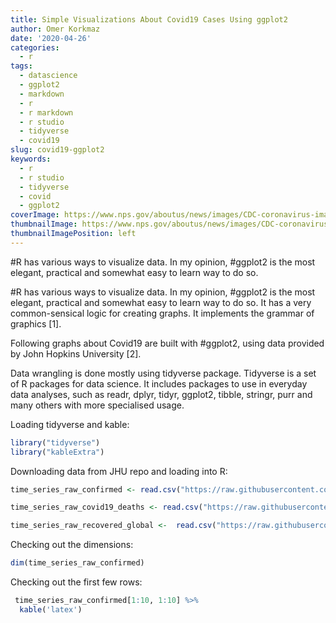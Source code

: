 ```yaml
---
title: Simple Visualizations About Covid19 Cases Using ggplot2
author: Omer Korkmaz
date: '2020-04-26'
categories:
  - r
tags:
  - datascience
  - ggplot2
  - markdown
  - r
  - r markdown
  - r studio
  - tidyverse
  - covid19
slug: covid19-ggplot2
keywords:
  - r
  - r studio
  - tidyverse
  - covid
  - ggplot2
coverImage: https://www.nps.gov/aboutus/news/images/CDC-coronavirus-image-23311-for-web.jpg?maxwidth=650&autorotate=false
thumbnailImage: https://www.nps.gov/aboutus/news/images/CDC-coronavirus-image-23311-for-web.jpg?maxwidth=650&autorotate=false
thumbnailImagePosition: left
---
```


#R has various ways to visualize data. In my opinion, #ggplot2 is the most elegant, practical and somewhat easy to learn way to do so. 
<!--more-->

#R has various ways to visualize data. In my opinion, #ggplot2 is the most elegant, practical and somewhat easy to learn way to do so. It has a very common-sensical logic for creating graphs. It implements the grammar of graphics [1]. 

Following graphs about Covid19 are built with #ggplot2, using data provided by John Hopkins University [2].

Data wrangling is done mostly using tidyverse package. Tidyverse is a set of R packages for data science. It includes packages to use in everyday data analyses, such as readr, dplyr, tidyr, ggplot2, tibble, stringr, purr and many others with more specialised usage.

Loading tidyverse and kable:

```r
library("tidyverse")
library("kableExtra")
```

Downloading data from JHU repo and loading into R:

```r
time_series_raw_confirmed <- read.csv("https://raw.githubusercontent.com/CSSEGISandData/COVID-19/master/csse_covid_19_data/csse_covid_19_time_series/time_series_covid19_confirmed_global.csv")

time_series_raw_covid19_deaths <- read.csv("https://raw.githubusercontent.com/CSSEGISandData/COVID-19/master/csse_covid_19_data/csse_covid_19_time_series/time_series_covid19_deaths_global.csv")

time_series_raw_recovered_global <-  read.csv("https://raw.githubusercontent.com/CSSEGISandData/COVID-19/master/csse_covid_19_data/csse_covid_19_time_series/time_series_covid19_recovered_global.csv")
```

Checking out the dimensions:

```r
dim(time_series_raw_confirmed)
```

Checking out the first few rows:
```r
 time_series_raw_confirmed[1:10, 1:10] %>%
  kable('latex')
```